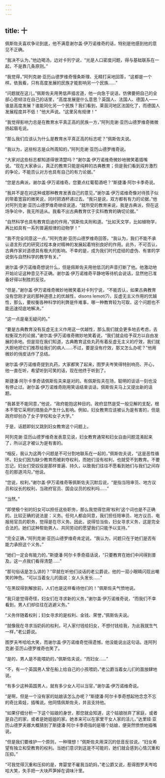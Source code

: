 ```yaml
---
---
---
```

title: 十
---




佩斯佐夫喜欢争论到底，他不满意谢尔盖·伊万诺维奇的话，特别是他感到他的意见不正确。

“我决不认为，”他边喝汤，边对卡列宁说，“光是人口密度问题，得与基础联系在一起，不是靠几条原则。”

“我觉得，”阿列克谢·亚历山德罗维奇慢条斯理、无精打采地回答，“这都是一个样。依我看，只有高度发展的民族才能影响另一个民族……”

“问题就在这儿，”佩斯佐夫用男低声插言道，他一向急于说话，仿佛要把自己的全部心思倾注在自己的话里，“高度发展是什么意思？英国人、法国人、德国人——谁是高度发展？谁能同化另一个民族？我们看到，莱茵河地区法国化了，而德国人发展程度并不低！”他大声说。“这里另有规律！”

“我觉得影响力总是在教育水平真正高的民族一方，”阿列克谢·亚历山德罗维奇微微扬起眉毛说。

“那么我们应该认为什么是教育水平真正高的标志呢？”佩斯佐夫说。

“我以为，这些标志是众所周知的，”阿列克谢·亚历山德罗维奇说。

“大家对这些标志都知道得很清楚吗？”谢尔盖·伊万诺维奇微妙地微笑着插嘴说。“现在大家承认，真正的教育只能是纯粹的古典教育；但是我们看到双方激烈的争论，不能否认对方也具有自己的有力论据。”

“您是古典派，谢尔盖·伊万诺维奇。您要点红葡萄酒吧？”斯捷潘·阿尔卡季奇说。

“我并不是在对这种或那种教育发表自己的意见，”谢尔盖·伊万诺维奇像对待孩子似的带着宽容的微笑说，同时把酒杯递过去。“我只是说，双方都有有力的论据，”他对阿列克谢·亚历山德罗维奇继续说道。“就所受的教育来说，我是古典派，但在这场争论中，我无所适从。我看不出古典教育优于实科教育的确切论据。”

“自然科学也具有教育启迪的作用，”佩斯佐夫附和道。“比如天文学，比如植物学，再比如具有一系列普遍规律的动物学！”

“我不完全同意这一点，”阿列克谢·亚历山德罗维奇回答。“我认为，我们不能不承认语言形式的研究过程本身对精神的发展起着特别良好的作用。此外，不可否认，古典作家对道德具有极大的影响。不幸的是，成为我们时代症结的虚伪、有害的学说倒与自然科学的教学有关。”

谢尔盖·伊万诺维奇想说什么，但是佩斯佐夫用他低沉的声音打断了他。他激动地开始论证这种意见不正确。谢尔盖·伊万诺维奇平静地等待机会说话，显然他已准备好得以制胜的反驳。

“但是，”谢尔盖·伊万诺维奇微妙地微笑着对卡列宁说，“不能否认，如果古典教育没有您刚才说的那种道德上的优越性，disons lemot(7)，反虚无主义作用的优越性，那么，要权衡各种科学的利弊是件难事，哪一种教育较为可取，这个问题也不能迅速彻底地解决。”

“这一点是毫无疑问的。”

“要是古典教育没有反虚无主义作用这一优越性，那么我们就会更多地去考虑，去权衡双方的论据，”谢尔盖·伊万诺维奇微妙地笑着说，“我们就会给予双方以自由发展的余地。但是现在我们知道，古典教育这些丸药有着反虚无主义的疗效，我们就大胆地把它们推荐给我们的病人……不过，要是没有疗效，那又怎么办呢？”他用微妙的俏皮话作了总结。

谢尔盖·伊万诺维奇提到丸药，大家都笑了起来，图罗夫岑笑得特别响亮、开心，他一直在听，希望听到可笑的话，现在他终于听到了。

斯捷潘·阿尔卡季奇请佩斯佐夫来是对的。有佩斯佐夫在场，聪明的谈话一刻也没有停止过。谢尔盖·伊万诺维奇刚用笑话结束谈话，佩斯佐夫马上又提出新的话题。

“我甚至不能同意，”他说，“政府能抱这种目的。政府显然是受一般见解的支配，根本不管它采用的措施会产生什么影响。例如，妇女教育应该被认为是有害的，但是政府却创办了女子学校和女子大学。”

于是，话题即刻又跳到妇女教育这个问题上。

阿列克谢·亚历山德罗维奇发表意见说，妇女教育通常和妇女自由问题混淆起来了，所以这才被认为是有害的。

“相反，我认为这两个问题是不可分割地联系在一起的，”佩斯佐夫说，“这是恶性循环。妇女们因为缺少教育而被剥夺权利，而她们没有权利，也就受不到教育。不要忘记，妇女们受奴役是那样普遍、持久，以致我们往往不愿看到她们与我们之间存在的那道鸿沟，”他说。

“您说，权利，”谢尔盖·伊万诺维奇等佩斯佐夫沉默后说，“是指当陪审员、地方议员和议长的权利，当政府官员、国会议员的权利吗……”

“当然。”

“即使极个别的妇女可以担任这些职务，那么我觉得您用‘权利’这个词也是不正确的。比较正确的说法是：义务。任何人都会同意，我们担任陪审员、地方议员、电报局官员的职务，觉得是在尽义务。因此，说得恰当些，妇女寻求义务，这是完全合法的。她们这种帮助男人、共同劳动的愿望我们只能予以支持。”

“完全正确，”阿列克谢·亚历山德罗维奇肯定说。“我认为，问题只在于她们是否有能力承担这个义务。”

“她们一定会有能力的，”斯捷潘·阿尔卡季奇插话说，“只要教育在她们中间得到普及。这一点我们看得清楚……”

“那句俗话是怎么讲的？”早就在听他们谈话的老公爵说，他的一双小眼睛闪现出嘲笑的神色。“可以当着女儿的面说：女人头发长……”

“在黑奴得到解放前，人们也是这样看待他们的！”佩斯佐夫气愤地说。

“我只是觉得奇怪，妇女们在寻求新的义务，”谢尔盖·伊万诺维奇说，“而我们不幸看到，男人们却往往在逃避义务。”

“义务伴随着权利；妇女寻求的是权利、金钱、荣誉，”佩斯佐夫说。

“就像我在寻求当奶妈的权利，可人家付钱给妇女，不想付钱给我，为此我就生气一样，”老公爵说。

图罗夫岑哈哈大笑，而谢尔盖·伊万诺维奇觉得遗憾，他没能说出这句话。连阿列克谢·亚历山德罗维奇也笑了。

“是的，男人是不能喂奶的，”佩斯佐夫说，“而妇女……”

“不，有一个英国男人曾在船上给自己的小孩喂奶，”老公爵当着女儿们的面放肆地说。

“有多少这种英国男人，就有多少女人可以当官，”谢尔盖·伊万诺维奇说。

“是啊，但是一个没有家的姑娘该怎么办呢？”斯捷潘·阿尔卡季奇想起他念念不忘的奇比索娃，插嘴说。他同情佩斯佐夫，并且支持他。

“如果仔细分析一下这个姑娘的身世，那您就会知道，这个姑娘抛弃了家庭，或者是自己的家，或者是她姐姐的家。她本来可以在家里干女人家的活儿，”达里娅·亚历山德罗夫娜大概猜到了斯捷潘·阿尔卡季奇指的是哪个姑娘，便突然愤愤地插嘴说。

“但是我们要维护一个原则，一种理想！”佩斯佐夫用深沉的低音反驳说。“妇女希望有独立和受教育的权利。当她们意识到这是不可能的，她们就会感到心情沉重和压抑。”

“可我觉得沉重和压抑的是，育婴堂不雇我当奶妈，”老公爵又说，惹得图罗夫岑哈哈大笑，失手把一大块芦笋掉在调味汁里。